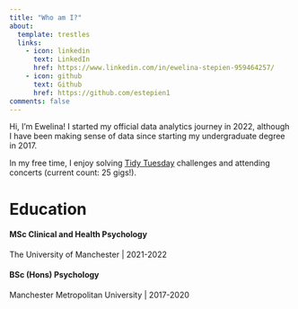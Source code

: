 ```yaml
---
title: "Who am I?"
about:
  template: trestles
  links:
    - icon: linkedin
      text: LinkedIn
      href: https://www.linkedin.com/in/ewelina-stepien-959464257/
    - icon: github
      text: Github
      href: https://github.com/estepien1
comments: false
---
```


Hi, I'm Ewelina! I started my official data analytics journey in 2022, although I have been making sense of data since starting my undergraduate degree in 2017.

In my free time, I enjoy solving [Tidy Tuesday](https://github.com/rfordatascience/tidytuesday) challenges and attending concerts (current count: 25 gigs!).

# **Education**

#### **MSc Clinical and Health Psychology**

The University of Manchester \| 2021-2022

#### **BSc (Hons) Psychology**

Manchester Metropolitan University \| 2017-2020
